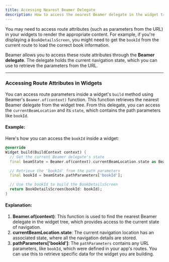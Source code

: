 ```yaml
---
title: Accessing Nearest Beamer Delegate
description: How to access the nearest Beamer delegate in the widget tree.
---
```


You may need to access route attributes (such as parameters from the URL) in your widgets to render the appropriate content. For example, if you're displaying a `BookDetailsScreen`, you might need to get the `bookId` from the current route to load the correct book information.

Beamer allows you to access these route attributes through the **Beamer delegate**. The delegate holds the current navigation state, which you can use to retrieve the parameters from the URL.

---

### Accessing Route Attributes in Widgets

You can access route parameters inside a widget's `build` method using Beamer's `Beamer.of(context)` function. This function retrieves the nearest Beamer delegate from the widget tree. From this delegate, you can access the `currentBeamLocation` and its `state`, which contains the path parameters like `bookId`.

#### Example:

Here's how you can access the `bookId` inside a widget:

```dart
@override
Widget build(BuildContext context) {
  // Get the current Beamer delegate's state
  final beamState = Beamer.of(context).currentBeamLocation.state as BeamState;

  // Retrieve the 'bookId' from the path parameters
  final bookId = beamState.pathParameters['bookId'];

  // Use the bookId to build the BookDetailsScreen
  return BookDetailsScreen(bookId: bookId);
}
```

#### Explanation:

1. **Beamer.of(context)**: This function is used to find the nearest Beamer delegate in the widget tree, which provides access to the current state of navigation.
2. **currentBeamLocation.state**: The current navigation location has an associated state, where all the navigation details are stored.
3. **pathParameters['bookId']**: The `pathParameters` contains any URL parameters, like `bookId`, which were defined in your app's routes. You can use this to retrieve specific data for the widget you are building.
